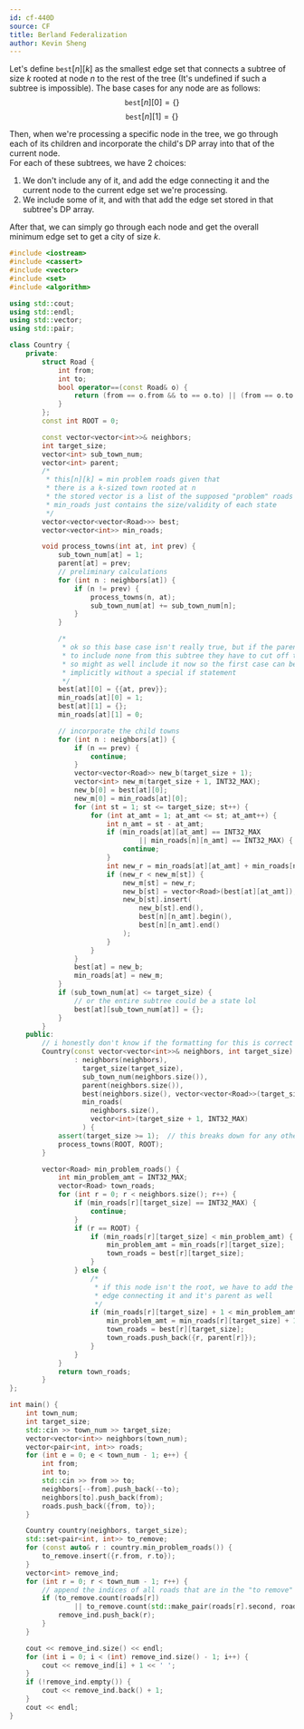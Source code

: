```yaml
---
id: cf-440D
source: CF
title: Berland Federalization
author: Kevin Sheng
---
```


Let's define $\texttt{best}[n][k]$ as the smallest edge set that connects a subtree of size $k$ rooted at node $n$ to the rest of the tree (It's undefined if such a subtree is impossible).
The base cases for any node are as follows:
$$
\texttt{best}[n][0] = \{\}
$$
$$
\texttt{best}[n][1] = \{\}
$$

Then, when we're processing a specific node in the tree, we go through each of its children and incorporate the child's DP array into that of the current node.  
For each of these subtrees, we have 2 choices:
1. We don't include any of it, and add the edge connecting it and the current node to the current edge set we're processing.
2. We include some of it, and with that add the edge set stored in that subtree's DP array.

After that, we can simply go through each node and get the overall minimum edge set to get a city of size $k$.

<LanguageSection>
<CPPSection>

```cpp
#include <iostream>
#include <cassert>
#include <vector>
#include <set>
#include <algorithm>

using std::cout;
using std::endl;
using std::vector;
using std::pair;

class Country {
	private:
		struct Road {
			int from;
			int to;
			bool operator==(const Road& o) {
				return (from == o.from && to == o.to) || (from == o.to && to == o.from);
			}
		};
		const int ROOT = 0;

		const vector<vector<int>>& neighbors;
		int target_size;
		vector<int> sub_town_num;
		vector<int> parent;
		/*
		 * this[n][k] = min problem roads given that
		 * there is a k-sized town rooted at n
		 * the stored vector is a list of the supposed "problem" roads
		 * min_roads just contains the size/validity of each state
		 */
		vector<vector<vector<Road>>> best;
		vector<vector<int>> min_roads;

		void process_towns(int at, int prev) {
			sub_town_num[at] = 1;
			parent[at] = prev;
			// preliminary calculations
			for (int n : neighbors[at]) {
				if (n != prev) {
					process_towns(n, at);
					sub_town_num[at] += sub_town_num[n];
				}
			}

			/*
			 * ok so this base case isn't really true, but if the parent wants
			 * to include none from this subtree they have to cut off this road
			 * so might as well include it now so the first case can be handled
			 * implicitly without a special if statement
			 */
			best[at][0] = {{at, prev}};
			min_roads[at][0] = 1;
			best[at][1] = {};
			min_roads[at][1] = 0;

			// incorporate the child towns
			for (int n : neighbors[at]) {
				if (n == prev) {
					continue;
				}
				vector<vector<Road>> new_b(target_size + 1);
				vector<int> new_m(target_size + 1, INT32_MAX);
				new_b[0] = best[at][0];
				new_m[0] = min_roads[at][0];
				for (int st = 1; st <= target_size; st++) {
					for (int at_amt = 1; at_amt <= st; at_amt++) {
						int n_amt = st - at_amt;
						if (min_roads[at][at_amt] == INT32_MAX
								|| min_roads[n][n_amt] == INT32_MAX) {
							continue;
						}
						int new_r = min_roads[at][at_amt] + min_roads[n][n_amt];
						if (new_r < new_m[st]) {
							new_m[st] = new_r;
							new_b[st] = vector<Road>(best[at][at_amt]);
							new_b[st].insert(
								new_b[st].end(),
								best[n][n_amt].begin(),
								best[n][n_amt].end()
							);
						}
					}
				}
				best[at] = new_b;
				min_roads[at] = new_m;
			}
			if (sub_town_num[at] <= target_size) {
				// or the entire subtree could be a state lol
				best[at][sub_town_num[at]] = {};
			}
		}
	public:
		// i honestly don't know if the formatting for this is correct or not lmao
		Country(const vector<vector<int>>& neighbors, int target_size)
				: neighbors(neighbors),
				  target_size(target_size),
				  sub_town_num(neighbors.size()),
				  parent(neighbors.size()),
				  best(neighbors.size(), vector<vector<Road>>(target_size + 1)),
				  min_roads(
					neighbors.size(),
					vector<int>(target_size + 1, INT32_MAX)
				  ) {
			assert(target_size >= 1);  // this breaks down for any other number lol
			process_towns(ROOT, ROOT);
		}

		vector<Road> min_problem_roads() {
			int min_problem_amt = INT32_MAX;
			vector<Road> town_roads;
			for (int r = 0; r < neighbors.size(); r++) {
				if (min_roads[r][target_size] == INT32_MAX) {
					continue;
				}
				if (r == ROOT) {
					if (min_roads[r][target_size] < min_problem_amt) {
						min_problem_amt = min_roads[r][target_size];
						town_roads = best[r][target_size];
					}
				} else {
					/*
					 * if this node isn't the root, we have to add the
					 * edge connecting it and it's parent as well
					 */
					if (min_roads[r][target_size] + 1 < min_problem_amt) {
						min_problem_amt = min_roads[r][target_size] + 1;
						town_roads = best[r][target_size];
						town_roads.push_back({r, parent[r]});
					}
				}
			}
			return town_roads;
		}
};

int main() {
	int town_num;
	int target_size;
	std::cin >> town_num >> target_size;
	vector<vector<int>> neighbors(town_num);
	vector<pair<int, int>> roads;
	for (int e = 0; e < town_num - 1; e++) {
		int from;
		int to;
		std::cin >> from >> to;
		neighbors[--from].push_back(--to);
		neighbors[to].push_back(from);
		roads.push_back({from, to});
	}

	Country country(neighbors, target_size);
	std::set<pair<int, int>> to_remove;
	for (const auto& r : country.min_problem_roads()) {
		to_remove.insert({r.from, r.to});
	}
	vector<int> remove_ind;
	for (int r = 0; r < town_num - 1; r++) {
		// append the indices of all roads that are in the "to remove" list
		if (to_remove.count(roads[r])
				|| to_remove.count(std::make_pair(roads[r].second, roads[r].first))) {
			remove_ind.push_back(r);
		}
	}

	cout << remove_ind.size() << endl;
	for (int i = 0; i < (int) remove_ind.size() - 1; i++) {
		cout << remove_ind[i] + 1 << ' ';
	}
	if (!remove_ind.empty()) {
		cout << remove_ind.back() + 1;
	}
	cout << endl;
}
```

</CPPSection>
</LanguageSection>
